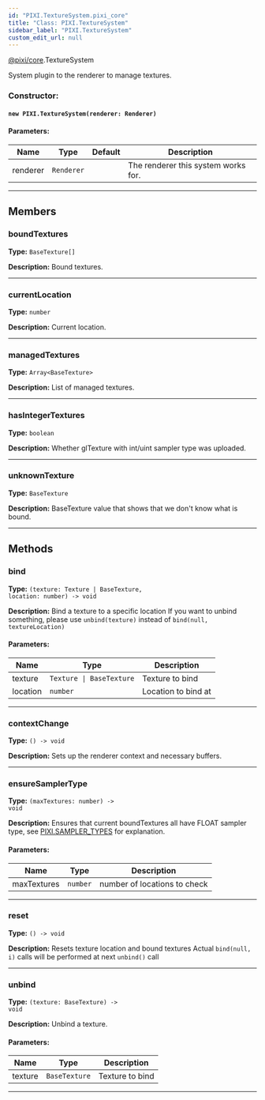 ```yaml
---
id: "PIXI.TextureSystem.pixi_core"
title: "Class: PIXI.TextureSystem"
sidebar_label: "PIXI.TextureSystem"
custom_edit_url: null
---
```



<div class="package-name">

[@pixi/core](../modules/pixi_core).TextureSystem

</div>


System plugin to the renderer to manage textures.



        

<article>

### Constructor:
<h4><code>new PIXI.TextureSystem(renderer&#58; Renderer) </code></h4>

#### Parameters:
| Name     | Type                  | Default       | Description                         |
| -------- | --------------------- | ------------- | ----------------------------------- |
| renderer | <code>Renderer</code> | <code></code> | The renderer this system works for. |

</article>

---------------------------------------




## Members
<article>

### boundTextures 
**Type:** <code>BaseTexture[]</code>

**Description:** Bound textures.

</article>


---------------------------------------

<article>

### currentLocation 
**Type:** <code>number</code>

**Description:** Current location.

</article>


---------------------------------------

<article>

### managedTextures 
**Type:** <code>Array&#60;BaseTexture&#62;</code>

**Description:** List of managed textures.

</article>


---------------------------------------

<article>

### hasIntegerTextures 
**Type:** <code>boolean</code>

**Description:** Whether glTexture with int/uint sampler type was uploaded.

</article>


---------------------------------------

<article>

### unknownTexture 
**Type:** <code>BaseTexture</code>

**Description:** BaseTexture value that shows that we don't know what is bound.

</article>


---------------------------------------


## Methods
<article>

### bind 
**Type:** <code>(texture&#58; Texture &#124; BaseTexture, location&#58; number) -&#62; void</code>

**Description:** Bind a texture to a specific location
If you want to unbind something, please use `unbind(texture)` instead of `bind(null, textureLocation)`

#### Parameters:
| Name     | Type                                    | Description         |
| -------- | --------------------------------------- | ------------------- |
| texture  | <code>Texture &#124; BaseTexture</code> | Texture to bind     |
| location | <code>number</code>                     | Location to bind at |
</article>


---------------------------------------

<article>

### contextChange 
**Type:** <code>() -&#62; void</code>

**Description:** Sets up the renderer context and necessary buffers.

</article>


---------------------------------------

<article>

### ensureSamplerType 
**Type:** <code>(maxTextures&#58; number) -&#62; void</code>

**Description:** Ensures that current boundTextures all have FLOAT sampler type, see [PIXI.SAMPLER_TYPES](../enums/PIXI.SAMPLER_TYPES.pixi_constants) for explanation.

#### Parameters:
| Name        | Type                | Description                  |
| ----------- | ------------------- | ---------------------------- |
| maxTextures | <code>number</code> | number of locations to check |
</article>


---------------------------------------

<article>

### reset 
**Type:** <code>() -&#62; void</code>

**Description:** Resets texture location and bound textures Actual `bind(null, i)` calls will be performed at next `unbind()` call

</article>


---------------------------------------

<article>

### unbind 
**Type:** <code>(texture&#58; BaseTexture) -&#62; void</code>

**Description:** Unbind a texture.

#### Parameters:
| Name    | Type                     | Description     |
| ------- | ------------------------ | --------------- |
| texture | <code>BaseTexture</code> | Texture to bind |
</article>


---------------------------------------


    